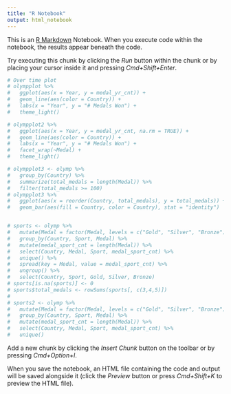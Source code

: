 ```yaml
---
title: "R Notebook"
output: html_notebook
---
```


This is an [R Markdown](http://rmarkdown.rstudio.com) Notebook. When you execute code within the notebook, the results appear beneath the code. 

Try executing this chunk by clicking the *Run* button within the chunk or by placing your cursor inside it and pressing *Cmd+Shift+Enter*. 

```r

# Over time plot
# olympplot %>% 
#   ggplot(aes(x = Year, y = medal_yr_cnt)) +
#   geom_line(aes(color = Country)) +
#   labs(x = "Year", y = "# Medals Won") +
#   theme_light() 

# olympplot2 %>%  
#   ggplot(aes(x = Year, y = medal_yr_cnt, na.rm = TRUE)) +
#   geom_line(aes(color = Country)) +
#   labs(x = "Year", y = "# Medals Won") +
#   facet_wrap(~Medal) +
#   theme_light() 

# olympplot3 <- olymp %>% 
#   group_by(Country) %>% 
#   summarize(total_medals = length(Medal)) %>% 
#   filter(total_medals >= 100)
# olympplot3 %>% 
#   ggplot(aes(x = reorder(Country, total_medals), y = total_medals)) +
#   geom_bar(aes(fill = Country, color = Country), stat = "identity")


# sports <- olymp %>% 
#   mutate(Medal = factor(Medal, levels = c("Gold", "Silver", "Bronze"))) %>%
#   group_by(Country, Sport, Medal) %>% 
#   mutate(medal_sport_cnt = length(Medal)) %>%
#   select(Country, Medal, Sport, medal_sport_cnt) %>%
#   unique() %>% 
#   spread(key = Medal, value = medal_sport_cnt) %>% 
#   ungroup() %>% 
#   select(Country, Sport, Gold, Silver, Bronze)
# sports[is.na(sports)] <- 0
# sports$total_medals <- rowSums(sports[, c(3,4,5)])
# 
# sports2 <- olymp %>% 
#   mutate(Medal = factor(Medal, levels = c("Gold", "Silver", "Bronze"))) %>%
#   group_by(Country, Sport, Medal) %>% 
#   mutate(medal_sport_cnt = length(Medal)) %>%
#   select(Country, Medal, Sport, medal_sport_cnt) %>%
#   unique() 
```

Add a new chunk by clicking the *Insert Chunk* button on the toolbar or by pressing *Cmd+Option+I*.

When you save the notebook, an HTML file containing the code and output will be saved alongside it (click the *Preview* button or press *Cmd+Shift+K* to preview the HTML file).
